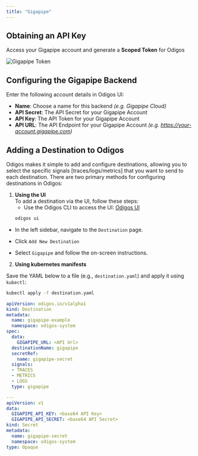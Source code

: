 ```yaml
---
title: "Gigapipe"
---
```


## Obtaining an API Key

Access your Gigapipe account and generate a **Scoped Token** for Odigos

<Frame>
    <img src="https://i.imgur.com/zzmufhk.png" alt="Gigapipe Token" />
</Frame>

## Configuring the Gigapipe Backend

Enter the following account details in Odigos UI:

- **Name**: Choose a name for this backend _(e.g. Gigapipe Cloud)_
- **API Secret**: The API Secret for your Gigapipe Account
- **API Key**: The API Token for your Gigapipe Account
- **API URL**: The API Endpoint for your Gigapipe Account _(e.g. https://your-account.gigapipe.com)_


## Adding a Destination to Odigos

Odigos makes it simple to add and configure destinations, allowing you to select the specific signals [traces/logs/metrics] that you want to send to each destination. There are two primary methods for configuring destinations in Odigos:

1. **Using the UI**  
   To add a destination via the UI, follow these steps:
   - Use the Odigos CLI to access the UI: [Odigos UI](https://docs.odigos.io/cli/odigos_ui)
   ```bash
   odigos ui
    ```
- In the left sidebar, navigate to the `Destination` page.

- Click `Add New Destination`

- Select `Gigapipe` and follow the on-screen instructions.



2. **Using kubernetes manifests**

Save the YAML below to a file (e.g., `destination.yaml`) and apply it using `kubectl`:

```bash
kubectl apply -f destination.yaml
```


```yaml
apiVersion: odigos.io/v1alpha1
kind: Destination
metadata:
  name: gigapipe-example
  namespace: odigos-system
spec:
  data:
    GIGAPIPE_URL: <API Url>
  destinationName: gigapipe
  secretRef:
    name: gigapipe-secret
  signals:
  - TRACES
  - METRICS
  - LOGS
  type: gigapipe

---
apiVersion: v1
data:
  GIGAPIPE_API_KEY: <base64 API Key>
  GIGAPIPE_API_SECRET: <base64 API Secret>
kind: Secret
metadata:
  name: gigapipe-secret
  namespace: odigos-system
type: Opaque
```
